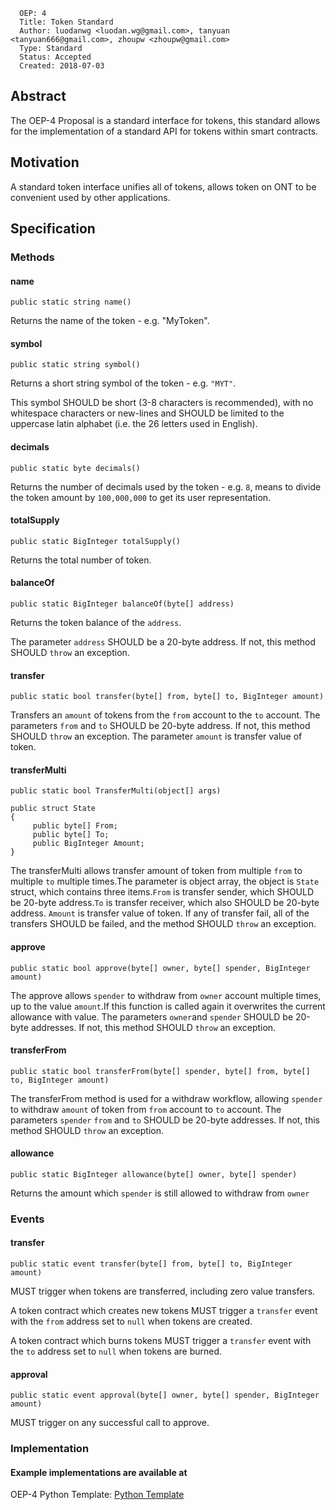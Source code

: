 <pre>
  OEP: 4
  Title: Token Standard
  Author: luodanwg <luodan.wg@gmail.com>, tanyuan <tanyuan666@gmail.com>, zhoupw <zhoupw@gmail.com>
  Type: Standard
  Status: Accepted
  Created: 2018-07-03
</pre>

==Abstract==

The OEP-4 Proposal is a standard interface for tokens, this standard allows for the implementation of a standard API for tokens within smart contracts.

==Motivation==

A standard token interface unifies all of tokens, allows token on ONT to be convenient used by other applications.

==Specification==

===Methods===

====name====

<pre>
public static string name()
</pre>

Returns the name of the token - e.g. "MyToken".

====symbol====

<pre>
public static string symbol()
</pre>

Returns a short string symbol of the token - e.g. <code>"MYT"</code>.

This symbol SHOULD be short (3-8 characters is recommended), with no whitespace characters or new-lines and SHOULD be limited to the uppercase latin alphabet (i.e. the 26 letters used in English).

====decimals====

<pre>
public static byte decimals()
</pre>

Returns the number of decimals used by the token - e.g. <code>8</code>, means to divide the token amount by <code>100,000,000</code> to get its user representation.

====totalSupply====
<pre>
public static BigInteger totalSupply()
</pre>
Returns the total number of token.

====balanceOf====

<pre>
public static BigInteger balanceOf(byte[] address)
</pre>

Returns the token balance of the <code>address</code>.

The parameter <code>address</code> SHOULD be a 20-byte address. If not, this method SHOULD <code>throw</code> an exception.

====transfer====

<pre>
public static bool transfer(byte[] from, byte[] to, BigInteger amount)
</pre>

Transfers an <code>amount</code> of tokens from the <code>from</code> account to the <code>to</code> account.
The parameters <code>from</code> and <code>to</code> SHOULD be 20-byte address. If not, this method SHOULD <code>throw</code> an exception.
The parameter <code>amount</code> is transfer value of token.

====transferMulti====
<pre>
public static bool TransferMulti(object[] args)

public struct State
{
     public byte[] From;
     public byte[] To;
     public BigInteger Amount;
}
</pre>

The transferMulti allows transfer amount of token from multiple <code>from</code> to multiple <code>to</code> multiple times.The parameter is object array, the object is <code>State</code> struct, which contains three items.<code>From</code> is transfer sender, which SHOULD be 20-byte address.<code>To</code> is transfer receiver, which
also SHOULD be 20-byte address. <code>Amount</code> is transfer value of token. If any of transfer fail, all of the transfers SHOULD be failed, and the method SHOULD <code>throw</code> an exception.

====approve====
<pre>
public static bool approve(byte[] owner, byte[] spender, BigInteger amount)
</pre>

The approve allows <code>spender</code> to withdraw from <code>owner</code> account multiple times, up to the value <code>amount</code>.If this function is called again it overwrites the current allowance with value.
The parameters <code>owner</code>and <code>spender</code> SHOULD be 20-byte addresses. If not, this method SHOULD <code>throw</code> an exception.

====transferFrom====
<pre>
public static bool transferFrom(byte[] spender, byte[] from, byte[] to, BigInteger amount)
</pre>

The transferFrom method is used for a withdraw workflow, allowing <code>spender</code> to withdraw <code>amount</code> of token from <code>from</code> account  to <code>to</code> account.
The parameters <code>spender</code> <code>from</code> and <code>to</code> SHOULD be 20-byte addresses. If not, this method SHOULD <code>throw</code> an exception.

====allowance====

<pre>
public static BigInteger allowance(byte[] owner, byte[] spender)
</pre>
Returns the amount which <code>spender</code> is still allowed to withdraw from <code>owner</code>

===Events===

====transfer====

<pre>
public static event transfer(byte[] from, byte[] to, BigInteger amount)
</pre>
MUST trigger when tokens are transferred, including zero value transfers.

A token contract which creates new tokens MUST trigger a <code>transfer</code> event with the <code>from</code> address set to <code>null</code> when tokens are created.

A token contract which burns tokens MUST trigger a <code>transfer</code> event with the <code>to</code> address set to <code>null</code> when tokens are burned.

====approval====
<pre>
public static event approval(byte[] owner, byte[] spender, BigInteger amount)
</pre>
MUST trigger on any successful call to approve.

===Implementation===
====Example implementations are available at====

OEP-4 Python Template: [[https://github.com/ONT-Avocados/python-template/blob/master/OEP4Sample_raise_Exception/OEP4Sample_raiseException.py | Python Template]]
